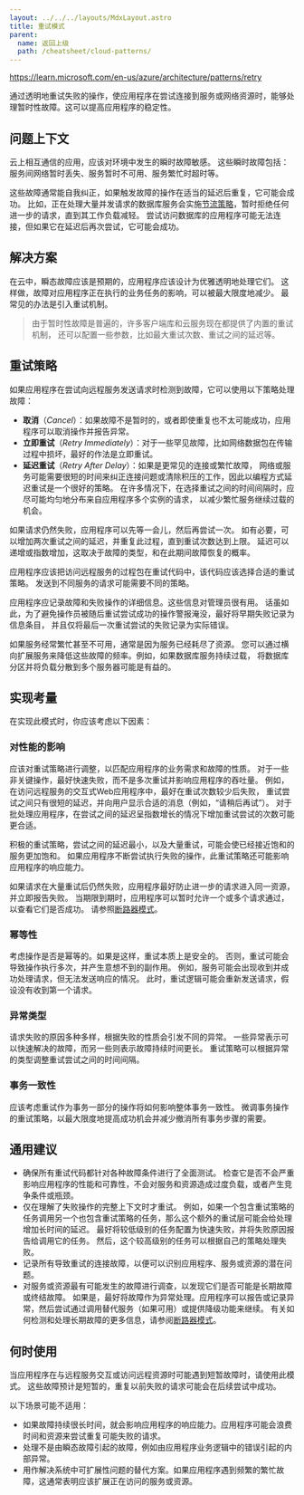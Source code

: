 ```yaml
---
layout: ../../../layouts/MdxLayout.astro
title: 重试模式
parent:
  name: 返回上级
  path: /cheatsheet/cloud-patterns/
---
```


https://learn.microsoft.com/en-us/azure/architecture/patterns/retry

通过透明地重试失败的操作，使应用程序在尝试连接到服务或网络资源时，能够处理暂时性故障。这可以提高应用程序的稳定性。

## 问题上下文

云上相互通信的应用，应该对环境中发生的瞬时故障敏感。
这些瞬时故障包括：服务间网络暂时丢失、服务暂时不可用、服务繁忙时超时等。

这些故障通常能自我纠正，如果触发故障的操作在适当的延迟后重复，它可能会成功。
比如，正在处理大量并发请求的数据库服务会实施[节流策略](/cheatsheet/cloud-patterns/throttling)，暂时拒绝任何进一步的请求，直到其工作负载减轻。
尝试访问数据库的应用程序可能无法连接，但如果它在延迟后再次尝试，它可能会成功。

## 解决方案

在云中，瞬态故障应该是预期的，应用程序应该设计为优雅透明地处理它们。
这样做，故障对应用程序正在执行的业务任务的影响，可以被最大限度地减少。
最常见的办法是引入重试机制。

> 由于暂时性故障是普遍的，许多客户端库和云服务现在都提供了内置的重试机制，
> 还可以配置一些参数，比如最大重试次数、重试之间的延迟等。

## 重试策略


如果应用程序在尝试向远程服务发送请求时检测到故障，它可以使用以下策略处理故障：

- **取消**（*Cancel*）：如果故障不是暂时的，或者即使重复也不太可能成功，应用程序可以取消操作并报告异常。
- **立即重试**（*Retry Immediately*）：对于一些罕见故障，比如网络数据包在传输过程中损坏，最好的作法是立即重试。
- **延迟重试**（*Retry After Delay*）：如果是更常见的连接或繁忙故障，
  网络或服务可能需要很短的时间来纠正连接问题或清除积压的工作，因此以编程方式延迟重试是一个很好的策略。
  在许多情况下，在选择重试之间的时间间隔时，应尽可能均匀地分布来自应用程序多个实例的请求，
  以减少繁忙服务继续过载的机会。

如果请求仍然失败，应用程序可以先等一会儿，然后再尝试一次。
如有必要，可以增加两次重试之间的延迟，并重复此过程，直到重试次数达到上限。
延迟可以递增或指数增加，这取决于故障的类型，和在此期间故障恢复的概率。

应用程序应该把访问远程服务的过程包在重试代码中，该代码应该选择合适的重试策略。
发送到不同服务的请求可能需要不同的策略。

应用程序应记录故障和失败操作的详细信息。这些信息对管理员很有用。
话虽如此，为了避免操作员被随后重试尝试成功的操作警报淹没，最好将早期失败记录为信息条目，
并且仅将最后一次重试尝试的失败记录为实际错误。

如果服务经常繁忙甚至不可用，通常是因为服务已经耗尽了资源。
您可以通过横向扩展服务来降低这些故障的频率。例如，如果数据库服务持续过载，
将数据库分区并将负载分散到多个服务器可能是有益的。

## 实现考量

在实现此模式时，你应该考虑以下因素：

### 对性能的影响

应该对重试策略进行调整，以匹配应用程序的业务需求和故障的性质。
对于一些非关键操作，最好快速失败，而不是多次重试并影响应用程序的吞吐量。
例如，在访问远程服务的交互式Web应用程序中，最好在重试次数较少后失败，
重试尝试之间只有很短的延迟，并向用户显示合适的消息（例如，“请稍后再试”）。
对于批处理应用程序，在尝试之间的延迟呈指数增长的情况下增加重试尝试的次数可能更合适。

积极的重试策略，尝试之间的延迟最小，以及大量重试，可能会使已经接近饱和的服务更加饱和。
如果应用程序不断尝试执行失败的操作，此重试策略还可能影响应用程序的响应能力。

如果请求在大量重试后仍然失败，应用程序最好防止进一步的请求进入同一资源，并立即报告失败。
当期限到期时，应用程序可以暂时允许一个或多个请求通过，以查看它们是否成功。
请参照[断路器模式](/cheatsheet/cloud-patterns/circuit-breaker)。

### 幂等性

考虑操作是否是幂等的。如果是这样，重试本质上是安全的。
否则，重试可能会导致操作执行多次，并产生意想不到的副作用。
例如，服务可能会出现收到并成功处理请求，但无法发送响应的情况。
此时，重试逻辑可能会重新发送请求，假设没有收到第一个请求。

### 异常类型

请求失败的原因多种多样，根据失败的性质会引发不同的异常。
一些异常表示可以快速解决的故障，而另一些则表示故障持续时间更长。
重试策略可以根据异常的类型调整重试尝试之间的时间间隔。

### 事务一致性

应该考虑重试作为事务一部分的操作将如何影响整体事务一致性。
微调事务操作的重试策略，以最大限度地提高成功机会并减少撤消所有事务步骤的需要。

## 通用建议

- 确保所有重试代码都针对各种故障条件进行了全面测试。
  检查它是否不会严重影响应用程序的性能和可靠性，不会对服务和资源造成过度负载，或者产生竞争条件或瓶颈。
- 仅在理解了失败操作的完整上下文时才重试。
  例如，如果一个包含重试策略的任务调用另一个也包含重试策略的任务，那么这个额外的重试层可能会给处理增加长时间的延迟。
  最好将较低级别的任务配置为快速失败，并将失败原因报告给调用它的任务。
  然后，这个较高级别的任务可以根据自己的策略处理失败。
- 记录所有导致重试的连接故障，以便可以识别应用程序、服务或资源的潜在问题。
- 对服务或资源最有可能发生的故障进行调查，以发现它们是否可能是长期故障或终结故障。
  如果是，最好将故障作为异常处理。应用程序可以报告或记录异常，然后尝试通过调用替代服务（如果可用）或提供降级功能来继续。
  有关如何检测和处理长期故障的更多信息，请参阅[断路器模式](/cheatsheet/cloud-patterns/circuit-breaker)。

## 何时使用

当应用程序在与远程服务交互或访问远程资源时可能遇到短暂故障时，请使用此模式。
这些故障预计是短暂的，重复以前失败的请求可能会在后续尝试中成功。

以下场景可能不适用：

* 如果故障持续很长时间，就会影响应用程序的响应能力。应用程序可能会浪费时间和资源来尝试重复可能失败的请求。
* 处理不是由瞬态故障引起的故障，例如由应用程序业务逻辑中的错误引起的内部异常。
* 用作解决系统中可扩展性问题的替代方案。如果应用程序遇到频繁的繁忙故障，这通常表明应该扩展正在访问的服务或资源。